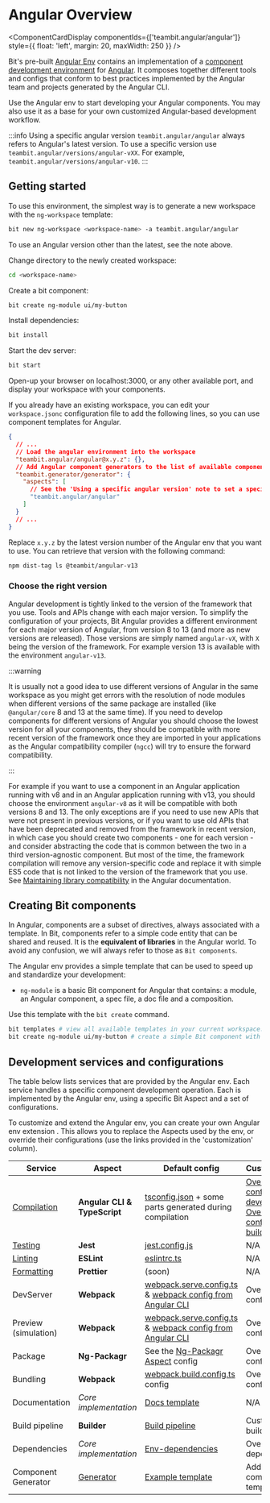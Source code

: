 
# Angular Overview

<ComponentCardDisplay
  componentIds={['teambit.angular/angular']}
  style={{ float: 'left', margin: 20, maxWidth: 250 }}
/>

Bit's pre-built [Angular Env](https://bit.cloud/teambit/angular) contains an implementation of a [component development environment](https://bit.cloud/teambit/envs/envs)
for [Angular](https://angular.io).
It composes together different tools and configs that conform to best practices implemented by the Angular team and projects generated by the Angular CLI.

Use the Angular env to start developing your Angular components. You may also use it as a base for your own customized Angular-based development workflow.

:::info Using a specific angular version
`teambit.angular/angular` always refers to Angular's latest version. To use a specific version use `teambit.angular/versions/angular-vXX`.
For example, `teambit.angular/versions/angular-v10`.
:::

## Getting started

To use this environment, the simplest way is to generate a new workspace with the `ng-workspace` template:

```bash
bit new ng-workspace <workspace-name> -a teambit.angular/angular
```

To use an Angular version other than the latest, see the note above.

Change directory to the newly created workspace:

```bash
cd <workspace-name>
```

Create a bit component:

```bash
bit create ng-module ui/my-button
```

Install dependencies:

```bash
bit install
```

Start the dev server:

```bash
bit start
```

Open-up your browser on localhost:3000, or any other available port, and display your workspace with your components.

If you already have an existing workspace, you can edit your `workspace.jsonc` configuration file to add the following lines, so you can use component templates for Angular.

```json
{
  // ...
  // Load the angular environment into the workspace
  "teambit.angular/angular@x.y.z": {},
  // Add Angular component generators to the list of available component templates
  "teambit.generator/generator": {
    "aspects": [
      // See the 'Using a specific angular version' note to set a specific Angular version
      "teambit.angular/angular"
    ]
  }
  // ...
}
```

Replace `x.y.z` by the latest version number of the Angular env that you want to use.
You can retrieve that version with the following command:

```bash
npm dist-tag ls @teambit/angular-v13
```

### Choose the right version

Angular development is tightly linked to the version of the framework that you use. Tools and APIs change with each major version.
To simplify the configuration of your projects, Bit Angular provides a different environment for each major version of Angular, from version 8 to 13 (and more as new versions are released).
Those versions are simply named `angular-vX`, with `X` being the version of the framework. For example version 13 is available with the environment `angular-v13`.

:::warning

It is usually not a good idea to use different versions of Angular in the same workspace as you might get errors with the resolution of node modules when different versions of the same package are installed (like `@angular/core` 8 and 13 at the same time).
If you need to develop components for different versions of Angular you should choose the lowest version for all your components, they should be compatible with more recent version of the framework once they are imported in your applications as the Angular compatibility compiler (`ngcc`) will try to ensure the forward compatibility.

:::

For example if you want to use a component in an Angular application running with v8 and in an Angular application running with v13, you should choose the environment `angular-v8` as it will be compatible with both versions 8 and 13.
The only exceptions are if you need to use new APIs that were not present in previous versions, or if you want to use old APIs that have been deprecated and removed from the framework in recent version, in which case you should create two components - one for each version - and consider abstracting the code that is common between the two in a third version-agnostic component.
But most of the time, the framework compilation will remove any version-specific code and replace it with simple ES5 code that is not linked to the version of the framework that you use.
See [Maintaining library compatibility](https://angular.io/guide/creating-libraries#ensuring-library-version-compatibility) in the Angular documentation.

## Creating Bit components

In Angular, components are a subset of directives, always associated with a template.
In Bit, components refer to a simple code entity that can be shared and reused. It is the **equivalent of libraries** in the Angular world. To avoid any confusion, we will always refer to those as `Bit components`.

The Angular env provides a simple template that can be used to speed up and standardize your development:

- `ng-module` is a basic Bit component for Angular that contains: a module, an Angular component, a spec file, a doc file and a composition.

Use this template with the `bit create` command.

```bash
bit templates # view all available templates in your current workspace.
bit create ng-module ui/my-button # create a simple Bit component with the full name: `ui/my-button`
```

## Development services and configurations

The table below lists services that are provided by the Angular env. Each service handles a specific component development operation. Each is implemented by the Angular env, using a specific Bit Aspect and a set of configurations.

To customize and extend the Angular env, you can create your own Angular env extension <!-- TODO [create your own Angular env extension](/envs/pre-configured-envs/angular/extending-angular#using-your-own-angular-env-extension) -->. This allows you to replace the Aspects used by the env, or override their configurations (use the links provided in the 'customization' column).

| Service                                                                      | Aspect                                                     | Default config                                                                                                                                                                                                                  | Customization                                                                                                                                                                                                                                                   |
| ---------------------------------------------------------------------------- | ---------------------------------------------------------- | ------------------------------------------------------------------------------------------------------------------------------------------------------------------------------------------------------------------------------- | --------------------------------------------------------------------------------------------------------------------------------------------------------------------------------------------------------------------------------------------------------------- |
| [Compilation](https://bit.dev/docs/dev-services/compiler/compiler-overview)  | **Angular CLI & TypeScript**                               | [tsconfig.json](https://bit.cloud/teambit/angular/versions/common/angular-base/~code/preview/tsconfig.app.json) + some parts generated during compilation                                                                       | [Override config for development](/envs/pre-configured-envs/angular/extending-angular#override-ts-config-for-workspace-compilation) / [Override config for build](/envs/pre-configured-envs/angular/extending-angular#override-ts-config-for-build-compilation) |
| [Testing](https://bit.dev/docs/dev-services/tester/tester-overview)          | **Jest**                                                   | [jest.config.js](https://bit.cloud/teambit/angular/angular-v13/~code/jest/jest.config.js)                                                                                                                                       | N/A                                                                                                                                                                                                                                                             |
| [Linting](https://bit.dev/docs/dev-services/linter/linter-overview)          | **ESLint**                                                 | [eslintrc.ts](https://bit.cloud/teambit/angular/angular-eslint-config/~code/eslintrc.ts)                                                                                                                                        | N/A                                                                                                                                                                                                                                                             |
| [Formatting](https://bit.dev/docs/dev-services/formatter/formatter-overview) | **Prettier**                                               | (soon)                                                                                                                                                                                                                          | N/A                                                                                                                                                                                                                                                             |
| DevServer                                                                    | **Webpack**                                                | [webpack.serve.config.ts](https://bit.cloud/teambit/angular/angular-v13/~code/webpack/webpack5.serve.config.ts) & [webpack config from Angular CLI](https://bit.cloud/teambit/angular/angular-v13/~code/angular-v13.webpack.ts) | Override config                                                                                                                                                                                                                                                 |
| Preview (simulation)                                                         | **Webpack**                                                | [webpack.serve.config.ts](https://bit.cloud/teambit/angular/angular-v13/~code/webpack/webpack5.serve.config.ts) & [webpack config from Angular CLI](https://bit.cloud/teambit/angular/angular-v13/~code/angular-v13.webpack.ts) | Override config                                                                                                                                                                                                                                                 |
| Package                                                                      | **Ng-Packagr**                                             | See the [Ng-Packagr Aspect](https://bit.cloud/teambit/angular/ng-packagr/~code/ng-packagr.main.runtime.ts) config                                                                                                               | Override config                                                                                                                                                                                                                                                 |
| Bundling                                                                     | **Webpack**                                                | [webpack.build.config.ts](https://bit.cloud/teambit/angular/angular-v13/~code/webpack/webpack5.build.config.ts) config                                                                                                          | Override config                                                                                                                                                                                                                                                 |
| Documentation                                                                | _Core implementation_                                      | [Docs template](https://bit.cloud/teambit/angular/angular/~code/docs/index.tsx)                                                                                                                                                 | N/A                                                                                                                                                                                                                                                             |
| Build pipeline                                                               | **Builder**                                                | [Build pipeline](https://bit.cloud/teambit/angular/angular/~code/angular.env.ts)                                                                                                                                                | Customize the build pipeline                                                                                                                                                                                                                                    |
| Dependencies                                                                 | _Core implementation_                                      | [Env-dependencies](https://bit.cloud/teambit/angular/angular/~code/angular.env.ts)                                                                                                                                              | Override Env dependencies                                                                                                                                                                                                                                       |
| Component Generator                                                          | [Generator](https://bit.cloud/teambit/generator/generator) | [Example template](https://bit.cloud/teambit/angular/angular/~code/templates/ng-module/template-files/src/component.ts)                                                                                                         | Add a component template                                                                                                                                                                                                                                        |
